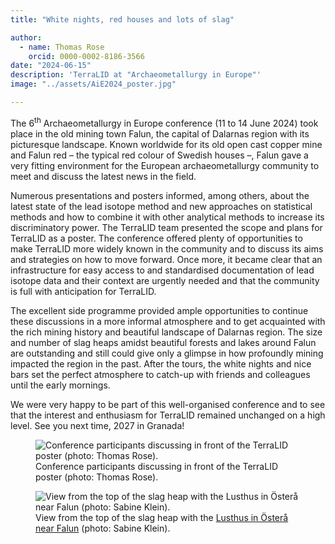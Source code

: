 ```yaml
---
title: "White nights, red houses and lots of slag"

author: 
  - name: Thomas Rose
    orcid: 0000-0002-8186-3566
date: "2024-06-15"
description: 'TerraLID at "Archaeometallurgy in Europe"'
image: "../assets/AiE2024_poster.jpg"

---
```


The 6^th^ Archaeometallurgy in Europe conference (11 to 14 June 2024) took place in the old mining town Falun, the capital of Dalarnas region with its picturesque landscape. Known worldwide for its old open cast copper mine and Falun red – the typical red colour of Swedish houses –, Falun gave a very fitting environment for the European archaeometallurgy community to meet and discuss the latest news in the field. 

Numerous presentations and posters informed, among others, about the latest state of the lead isotope method and new approaches on statistical methods and how to combine it with other analytical methods to increase its discriminatory power. The TerraLID team presented the scope and plans for TerraLID as a poster. The conference offered plenty of opportunities to make TerraLID more widely known in the community and to discuss its aims and strategies on how to move forward. Once more, it became clear that an infrastructure for easy access to and standardised documentation of lead isotope data and their context are urgently needed and that the community is full with anticipation for TerraLID. 

The excellent side programme provided ample opportunities to continue these discussions in a more informal atmosphere and to get acquainted with the rich mining history and beautiful landscape of Dalarnas region. The size and number of slag heaps amidst beautiful forests and lakes around Falun are outstanding and still could give only a glimpse in how profoundly mining impacted the region in the past. After the tours, the white nights and nice bars set the perfect atmosphere to catch-up with friends and colleagues until the early mornings. 

We were very happy to be part of this well-organised conference and to see that the interest and enthusiasm for TerraLID remained unchanged on a high level. See you next time, 2027 in Granada! 

::: {layout-ncol=2}
![Conference participants discussing in front of the TerraLID poster (photo: Thomas Rose).](../assets/AIE2024_poster.jpg){fig-alt="Three persons standing in front of a poster wall discussing and ponting at the poster presenting TerraLID." group="my-gallery"}

![View from the top of the slag heap with the [Lusthus in Österå near Falun]( https://maps.app.goo.gl/cZZi3mmwcrz2QU9p6) (photo: Sabine Klein).](../assets/AIE2024_landscape.jpg){fig-alt="View from a slag heap towards houses with a lake in the background and forested hills at the horizon under ragged clouds" group="my-gallery"}
:::